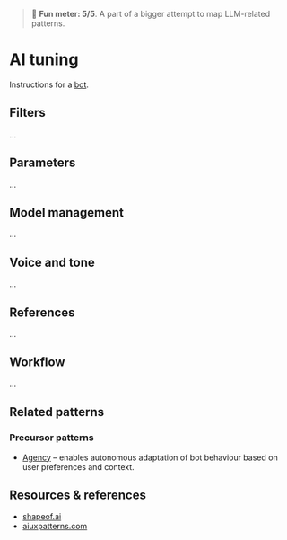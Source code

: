 
<Meta title="Patterns/Intelligence/LLM Settings*" />

> 🙂 **Fun meter: 5/5**. A part of a bigger attempt to map LLM-related patterns.

# AI tuning

Instructions for a [bot](../?path=/docs/patterns-bot--docs).


## Filters

...

## Parameters

...

## Model management

...

## Voice and tone

...

## References

...

## Workflow

...

## Related patterns

### Precursor patterns

- [Agency](../?path=/docs/foundations-agency--docs) – enables autonomous adaptation of bot behaviour based on user preferences and context.

## Resources & references

- [shapeof.ai](https://www.shapeof.ai/)
- [aiuxpatterns.com](https://aiuxpatterns.com/)